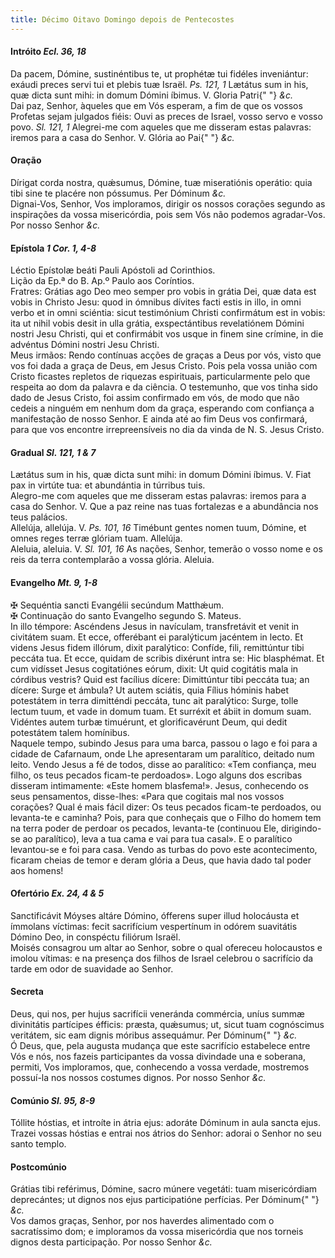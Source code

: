 ```yaml
---
title: Décimo Oitavo Domingo depois de Pentecostes
---
```


<h4 class="text-center">
  Intróito <em>Ecl. 36, 18</em>
</h4>
<div class="container-fluid">
  <div class="row">
    <div class="col-6 dropcaps text-justify">
      Da pacem, Dómine, sustinéntibus te, ut prophétæ tui fidéles inveniántur:
      exáudi preces servi tui et plebis tuæ Israël. <em>Ps. 121, 1</em> Lætátus
      sum in his, quæ dicta sunt mihi: in domum Dómini íbimus. V. Gloria Patri{" "}
      <em>&c.</em>
    </div>
    <div class="col-6 dropcaps text-justify">
      Dai paz, Senhor, àqueles que em Vós esperam, a fim de que os vossos
      Profetas sejam julgados fiéis: Ouvi as preces de Israel, vosso servo e
      vosso povo. <em>Sl. 121, 1</em> Alegrei-me com aqueles que me disseram
      estas palavras: iremos para a casa do Senhor. V. Glória ao Pai{" "}
      <em>&c.</em>
    </div>
  </div>
</div>

<h4 class="text-center">Oração</h4>
<div class="container-fluid">
  <div class="row">
    <div class="col-6 dropcaps text-justify">
      Dírigat corda nostra, quǽsumus, Dómine, tuæ miseratiónis operátio: quia
      tibi sine te placére non póssumus. Per Dóminum <em>&c.</em>
    </div>
    <div class="col-6 dropcaps text-justify">
      Dignai-Vos, Senhor, Vos imploramos, dirigir os nossos corações segundo as
      inspirações da vossa misericórdia, pois sem Vós não podemos agradar-Vos.
      Por nosso Senhor <em>&c.</em>
    </div>
  </div>
</div>

<h4 class="text-center">
  Epístola <em>1 Cor. 1, 4-8</em>
</h4>
<div class="container-fluid">
  <div class="row">
    <div class="col-6 text-justify">
      Léctio Epístolæ beáti Pauli Apóstoli ad Corinthios.
    </div>
    <div class="col-6 text-justify">
      Lição da Ep.ª do B. Ap.º Paulo aos Coríntios.
    </div>
    <div class="col-6 dropcaps text-justify">
      Fratres: Grátias ago Deo meo semper pro vobis in grátia Dei, quæ data est
      vobis in Christo Jesu: quod in ómnibus dívites facti estis in illo, in
      omni verbo et in omni sciéntia: sicut testimónium Christi confirmátum est
      in vobis: ita ut nihil vobis desit in ulla grátia, exspectántibus
      revelatiónem Dómini nostri Jesu Christi, qui et confirmábit vos usque in
      finem sine crímine, in die advéntus Dómini nostri Jesu Christi.
    </div>
    <div class="col-6 dropcaps text-justify">
      Meus irmãos: Rendo contínuas acções de graças a Deus por vós, visto que
      vos foi dada a graça de Deus, em Jesus Cristo. Pois pela vossa união com
      Cristo ficastes repletos de riquezas espirituais, particularmente pelo que
      respeita ao dom da palavra e da ciência. O testemunho, que vos tinha sido
      dado de Jesus Cristo, foi assim confirmado em vós, de modo que não cedeis
      a ninguém em nenhum dom da graça, esperando com confiança a manifestação
      de nosso Senhor. E ainda até ao fim Deus vos confirmará, para que vos
      encontre irrepreensíveis no dia da vinda de N. S. Jesus Cristo.
    </div>
  </div>
</div>

<h4 class="text-center">
  Gradual <em>Sl. 121, 1 & 7</em>
</h4>
<div class="container-fluid">
  <div class="row">
    <div class="col-6 dropcaps text-justify">
      Lætátus sum in his, quæ dicta sunt mihi: in domum Dómini íbimus. V. Fiat
      pax in virtúte tua: et abundántia in túrribus tuis.
    </div>
    <div class="col-6 dropcaps text-justify">
      Alegro-me com aqueles que me disseram estas palavras: iremos para a casa
      do Senhor. V. Que a paz reine nas tuas fortalezas e a abundância nos teus
      palácios.
    </div>
    <div class="col-6 text-justify">
      Allelúja, allelúja. V. <em>Ps. 101, 16</em> Timébunt gentes nomen tuum,
      Dómine, et omnes reges terræ glóriam tuam. Allelúja.
    </div>
    <div class="col-6 text-justify">
      Aleluia, aleluia. V. <em>Sl. 101, 16</em> As nações, Senhor, temerão o
      vosso nome e os reis da terra contemplarão a vossa glória. Aleluia.
    </div>
  </div>
</div>

<h4 class="text-center">
  Evangelho <em>Mt. 9, 1-8</em>
</h4>
<div class="container-fluid">
  <div class="row">
    <div class="col-6 text-justify">
      <span class="text-danger">&#10016;</span> Sequéntia sancti Evangélii
      secúndum Matthǽum.
    </div>
    <div class="col-6 text-justify">
      <span class="text-danger">&#10016;</span> Continuação do santo Evangelho
      segundo S. Mateus.
    </div>
    <div class="col-6 dropcaps text-justify">
      In illo témpore: Ascéndens Jesus in navículam, transfretávit et venit in
      civitátem suam. Et ecce, offerébant ei paralýticum jacéntem in lecto. Et
      videns Jesus fidem illórum, dixit paralýtico: Confíde, fili, remittúntur
      tibi peccáta tua. Et ecce, quidam de scribis dixérunt intra se: Hic
      blasphémat. Et cum vidísset Jesus cogitatiónes eórum, dixit: Ut quid
      cogitátis mala in córdibus vestris? Quid est facílius dícere: Dimittúntur
      tibi peccáta tua; an dícere: Surge et ámbula? Ut autem sciátis, quia
      Fílius hóminis habet potestátem in terra dimitténdi peccáta, tunc ait
      paralýtico: Surge, tolle lectum tuum, et vade in domum tuam. Et surréxit
      et ábiit in domum suam. Vidéntes autem turbæ timuérunt, et glorificavérunt
      Deum, qui dedit potestátem talem homínibus.
    </div>
    <div class="col-6 dropcaps text-justify">
      Naquele tempo, subindo Jesus para uma barca, passou o lago e foi para a
      cidade de Cafarnaum, onde Lhe apresentaram um paralítico, deitado num
      leito. Vendo Jesus a fé de todos, disse ao paralítico: «Tem confiança, meu
      filho, os teus pecados ficam-te perdoados». Logo alguns dos escribas
      disseram intimamente: «Este homem blasfema!». Jesus, conhecendo os seus
      pensamentos, disse-lhes: «Para que cogitais mal nos vossos corações? Qual
      é mais fácil dizer: Os teus pecados ficam-te perdoados, ou levanta-te e
      caminha? Pois, para que conheçais que o Filho do homem tem na terra poder
      de perdoar os pecados, levanta-te (continuou Ele, dirigindo-se ao
      paralítico), leva a tua cama e vai para tua casal». E o paralítico
      levantou-se e foi para casa. Vendo as turbas do povo este acontecimento,
      ficaram cheias de temor e deram glória a Deus, que havia dado tal poder
      aos homens!
    </div>
  </div>
</div>

<h4 class="text-center">
  Ofertório <em>Ex. 24, 4 & 5</em>
</h4>
<div class="container-fluid">
  <div class="row">
    <div class="col-6 dropcaps text-justify">
      Sanctificávit Móyses altáre Dómino, ófferens super illud holocáusta et
      ímmolans víctimas: fecit sacrifícium vespertínum in odórem suavitátis
      Dómino Deo, in conspéctu filiórum Israël.
    </div>
    <div class="col-6 dropcaps text-justify">
      Moisés consagrou um altar ao Senhor, sobre o qual ofereceu holocaustos e
      imolou vítimas: e na presença dos filhos de Israel celebrou o sacrifício
      da tarde em odor de suavidade ao Senhor.
    </div>
  </div>
</div>

<h4 class="text-center">Secreta</h4>
<div class="container-fluid">
  <div class="row">
    <div class="col-6 dropcaps text-justify">
      Deus, qui nos, per hujus sacrifícii veneránda commércia, uníus summæ
      divinitátis partícipes éfficis: præsta, quǽsumus; ut, sicut tuam
      cognóscimus veritátem, sic eam dignis móribus assequámur. Per Dóminum{" "}
      <em>&c.</em>
    </div>
    <div class="col-6 dropcaps text-justify">
      Ó Deus, que, pela augusta mudança que este sacrifício estabelece entre Vós
      e nós, nos fazeis participantes da vossa divindade una e soberana,
      permiti, Vos imploramos, que, conhecendo a vossa verdade, mostremos
      possuí-la nos nossos costumes dignos. Por nosso Senhor <em>&c.</em>
    </div>
  </div>
</div>

<h4 class="text-center">
  Comúnio <em>Sl. 95, 8-9</em>
</h4>
<div class="container-fluid">
  <div class="row">
    <div class="col-6 dropcaps text-justify">
      Tóllite hóstias, et introíte in átria ejus: adoráte Dóminum in aula sancta
      ejus.
    </div>
    <div class="col-6 dropcaps text-justify">
      Trazei vossas hóstias e entrai nos átrios do Senhor: adorai o Senhor no
      seu santo templo.
    </div>
  </div>
</div>

<h4 class="text-center">Postcomúnio</h4>
<div class="container-fluid">
  <div class="row">
    <div class="col-6 dropcaps text-justify">
      Grátias tibi reférimus, Dómine, sacro múnere vegetáti: tuam misericórdiam
      deprecántes; ut dignos nos ejus participatióne perfícias. Per Dóminum{" "}
      <em>&c.</em>
    </div>
    <div class="col-6 dropcaps text-justify">
      Vos damos graças, Senhor, por nos haverdes alimentado com o sacratíssimo
      dom; e imploramos da vossa misericórdia que nos torneis dignos desta
      participação. Por nosso Senhor <em>&c.</em>
    </div>
  </div>
</div>
